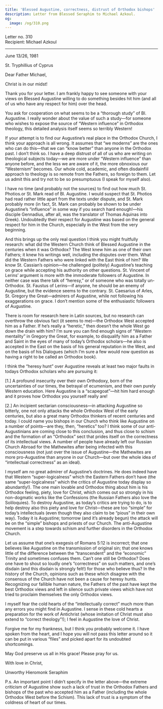 ```yaml
---
title: 'Blessed Augustine, correctness, distrust of Orthodox bishops'
description: Letter from Blessed Seraphim to Michael Azkoul.
og:
  image: /og/310.png
---
```


<div style={{textAlign:'right', fontFamily:'monospace'}}>Letter no. 310</div>
<div style={{textAlign:'left', fontFamily:'monospace'}}>Recipient: Michael Azkoul</div>

---

June 13/26, 1981

St. Tryphillius of Cyprus

Dear Father Michael,

Christ is in our midst!

Thank you for your letter. I am frankly happy to see someone with your views on Blessed Augustine willing to do something besides hit him (and all of us who have any respect for him) over the head.

You ask for cooperation on what seems to be a “thorough study” of Bl. Augustine. I really wonder about the value of such a study—for someone who wishes to expose the source of “Western influence” in Orthodox theology, this detailed analysis itself seems so terribly Western!

If your attempt is to find our Augustine’s real place in the Orthodox Church, I think your approach is all wrong. It assumes that “we moderns” are the ones who can do this—that we can “know better” than anyone in the Orthodox past. I don’t think so. I have a deep distrust of all of us who are writing on theological subjects today—we are more under “Western influence” than anyone before, and the less we are aware of it, the more obnoxious our “Westernism” becomes. Our whole cold, academic, and often disdainfiil approach to theology is so remote from the Fathers, so foreign to them. Let us admit this and try not to be so presumptuous (I speak for myself also).

I have no time (and probably not the sources) to find out how much St. Photios.or St. Mark read of Bl. Augustine. I would suspect that St. Photios had read rather little apart from the texts under dispute, and St. Mark probably more (in fact, St. Mark can probably be shown to be under Augustine’s “influence” in some way if you search hard enough!—his disciple Gennadius, after all, was the translator of Thomas Aquinas into Greek). Undoubtedly their respect for Augustine was based on the general respect for him in the Church, especially in the West from the very beginning.

And this brings up the only real question I think you might fruitfully research: what did the Western Church think of Blessed Augustine in the centuries when it was Orthodox? The West knew him as one of their own Fathers; it knew his writings well, including the disputes over them. What did the Western Fathers who were linked with the East think of him? We know St. Cassian’s opinion—he challenged (politely) Augustine’s teaching on grace while accepting his authority on other questions. St. Vincent of Lerins’ argument is more with the immoderate followers of Augustine. In neither case was there talk of “heresy,” or of someone who was totally un-Orthodox. St. Faustus of Lerins—if anyone, he should be an enemy of Augustine, but the evidence seems to the contrary. St. Caesarius of Arles, St. Gregory the Great—admirers of Augustine, while not following his exaggerations on grace. I don’t mention some of the enthusiastic followers of Augustine.

There is room for research here in Latin sources, but no research can overthrow the obvious fact (it seems to me)—the Orthodox West accepted him as a Father. If he’s really a “heretic,” then doesn’t the whole West go down the drain with him? I’m sure you can find enough signs of “Western mentality” in Gregory the Great, for example, to disqualify him as a Father and Saint in the eyes of many of today’s Orthodox scholars—he also is accepted in the East on the basis of his general reputation in the West, and on the basis of his Dialogues (which I’m sure a few would now question as having a right to be called an Orthodox book).

I think the “heresy hunt” over Augustine reveals at least two major faults in todays Orthodox scholars who are pursuing it:

[1.] A profound insecurity over their own Orthodoxy, born of the uncertainties of our times, the betrayal of ecumenism, and their own purely Western education. Here Augustine is a “scapegoat”—hit him hard enough and it proves how Orthodox you yourself really are!

[2.] An incipient sectarian consciousness—in attacking Augustine so bitterly, one not only attacks the whole Orthodox West of the early centuries, but also a great many Orthodox thinkers of recent centuries and today. I could name you bishops in our Church who think like Augustine on a number of points—are they, then, “heretics” too? I think some of our anti-Augustinians are coming close to this conclusion, and thus close to schism and the formation of an “Orthodox” sect that prides itself on the correctness of its intellectual views. A number of people have already left our Russian Church Abroad for the Mathewites after being infected with this consciousness (not just over the issue of Augustine—the Mathewites are more pro-Augustine than anyone in our Church—but over the whole idea of “intellectual correctness” as an ideal).

I myself am no great admirer of Augustine’s doctrines. He does indeed have that Western “super-logicalness” which the Eastern Fathers don’t have (the same “super-logicalness” which the critics of Augustine today display so abundantly!). The one main lovable and Orthodox thing about him is his Orthodox feeling, piety, love for Christ, which comes out so strongly in his non-dogmatic works like the Confessions (the Russian Fathers also love the Soliloquies). To destroy Augustine, as today’s critics are trying to do, is to help destroy also this piety and love for Christ—these are too “simple” for today’s intellectuals (even though they also claim to be “pious” in their own way). Today it is Augustine; tomorrow (and it’s already begun) the attack will be on the “simple” bishops and priests of our Church. The anti-Augustine movement is a step towards schism and further disorders in the Orthodox Church.

Let us assume that one’s exegesis of Romans 5:12 is incorrect; that one believes like Augustine on the transmission of original sin; that one knows little of the difference between the “transcendent” and the “economic” Trinity and sometimes confuses them. Can’t one still be Orthodox? Does one have to shout so loudly one’s “correctness” on such matters, and one’s disdain (and this disdain is strongly felt!) for those who believe thus? In the history of the Church, opinions such as these which disagree with the consensus of the Church have not been a cause for heresy hunts. Recognizing our fallible human nature, the Fathers of the past have kept the best Orthodox views and left in silence such private views which have not tried to proclaim themselves the only Orthodox views.

I myself fear the cold hearts of the “intellectually correct” much more than any errors you might find in Augustine. I sense in these cold hearts a preparation for the work of Antichrist (whose imitation of Christ must also extend to “correct theology”!); I feel in Augustine the love of Christ.

Forgive me for my frankness, but I think you probably welcome it. I have spoken from the heart, and I hope you will not pass this letter around so it can be put in various “files” and picked apart for its undoubted shortcomings.

May God preserve us all in His grace! Please pray for us.

With love in Christ,

Unworthy Hieromonk Seraphim

P.s. An important point I didn’t specify in the letter above—the extreme criticism of Augustine show such a lack of trust in the Orthodox Fathers and bishops of the past who accepted him as a Father (including the whole Orthodox West before the Schism). This lack of trust is a symptom of the coldness of heart of our times.
